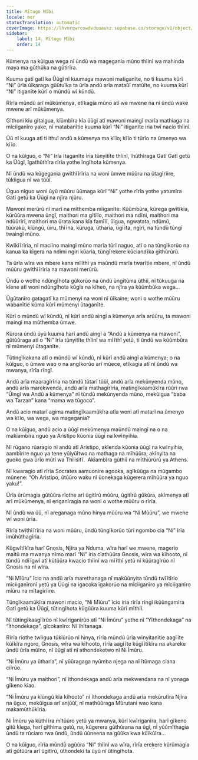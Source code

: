 ```yaml
---
title: Mĩtugo Mĩbi
locale: mer
statusTranslation: automatic
coverImage: https://lhvmrqwrcowdvduuaukz.supabase.co/storage/v1/object/public/strapi-uploads/small_cover-tratado-de-psicologia-revolucionaria.webp-5e15e1cec4e0ebebcde5d7fc7565d8fd.webp
sidebar:
    label: 14. Mĩtugo Mĩbi
    order: 14
---
```

Kũmenya na kũigua wega nĩ ũndũ wa magegania mũno thĩinĩ wa mahinda maya ma gũthũka na gũtirĩra.

Kuuma gatĩ gatĩ ka Ũũgĩ nĩ kuumaga mawoni matiganĩte, no ti kuuma kũrĩ “Ni” ũrĩa ũikaraga gũũtuĩka ta ũrĩa andũ arĩa mataũĩ matũĩte, no kuuma kũrĩ “Ni” itiganĩte kũrĩ o mũndũ wĩ kũndũ.

Rĩrĩa mũndũ arĩ mũkũmenya, etĩkagia mũno atĩ we mwene na nĩ ũndũ wake mwene arĩ mũkũmenya.

Gĩthoni kĩu gĩtaigua, kĩũmbĩra kĩa ũũgĩ atĩ mawoni maingĩ marĩa mathiaga na mĩciĩganĩro yake, nĩ matabanĩtie kuuma kũrĩ “Ni” itiganĩte iria twĩ nacio thĩinĩ.

Ũũ nĩ kuuga atĩ ti ithuĩ andũ a kũmenya ma kĩĩo; kĩĩo ti tũrĩo na ũmenyo wa kĩĩo.

O na kũĩguo, o “Ni” ĩrĩa ĩtaganĩte iria tũnyitĩte thĩinĩ, ĩhũthĩraga Gatĩ Gatĩ getũ ka Ũũgĩ, ĩgathũthĩra rĩrĩa yothe ĩngĩhota kũmenya.

Nĩ ũndũ wa kũgegania gwĩthĩĩrĩria na woni ũmwe mũũru na ũtagĩrĩire, tũkĩigua nĩ wa tũũĩ.

Ũguo nĩguo woni ũyũ mũũru ũũmaga kũrĩ “Ni” yothe rĩrĩa yothe yatumĩra Gatĩ getũ ka Ũũgĩ na njĩra njũru.

Mawoni merũrũ nĩ marĩ na mĩthemba mĩiganĩte: Kũũmbũra, kũrega gwĩtĩkia, kũrũũra mwena ũngĩ, maithori ma gĩtĩĩo, maithori ma ndĩni, maithori ma ndũũrĩrĩ, maithori ma ũrata kana kĩa famĩlĩ, ũigua, ngwatata, ndũmũ, tũũrakũ, kĩũngũ, ũiru, thĩĩna, kũruga, ũtharia, ũgĩĩta, ngĩrĩ, na tũndũ tũngĩ twaingĩ mũno.

Kwĩkĩĩrĩria, nĩ maciĩno maingĩ mũno marĩa tũrĩ naguo, atĩ o na tũngĩkorũo na kanua ka kĩgera na ndimi ngiri kũaria, tũngĩrekere kũciandĩka gĩthũrũrũ.

Ta ũrĩa wĩra wa mbere kana mĩĩthi ya maũndũ marĩa twarĩtie mbere, nĩ ũndũ mũũru gwĩthĩĩrĩria na mawoni merũrũ.

Ũndũ o wothe ndũngĩhota gũkorũo na ũndũ ũngĩtũma ũthiĩ, nĩ tũkuuga na kĩene atĩ woni ndũngĩhota kũgĩa na kĩheo, na njĩra ya kũũmbũka wega...

Ũgũtanĩro gatagatĩ ka mũmenyi na woni nĩ ũĩkaine; woni o wothe mũũru wabanĩtie kũma kũrĩ mũmenyi ũtaganĩte.

Kũrĩ o mũndũ wĩ kũndũ, nĩ kũrĩ andũ aingĩ a kũmenya arĩa arũũru, ta mawoni maingĩ ma mũthemba ũmwe.

Kũrora ũndũ ũyũ kuuma harĩ andũ aingĩ a “Andũ a kũmenya na mawoni”, gũtũũraga atĩ o “Ni” ĩrĩa tũnyitĩte thĩinĩ wa mĩĩthĩ yetũ, ti ũndũ wa kũũmbũra nĩ mũmenyi ũtaganĩte.

Tũtingĩkakana atĩ o mũndũ wĩ kũndũ, nĩ kũrĩ andũ aingĩ a kũmenya; o na kũĩguo, o ũmwe wao o na angĩkorũo arĩ mũece, etĩkagia atĩ nĩ ũndũ wa mwanya, rĩrĩa rĩngĩ.

Andũ arĩa maaragĩrĩria na tũndũ tũtarĩ tũũĩ, andũ arĩa mekũnyenda mũno, andũ arĩa marekwenda, andũ arĩa mathagĩrĩria, matingĩkaamũkĩra rũũri rwa “Ũingĩ wa Andũ a kũmenya” nĩ tũndũ mekũnyenda mũno, mekũigua “baba wa Tarzan” kana “mama wa tũgoco”.

Andũ acio matarĩ agima matingĩkaamũkĩra atĩa woni atĩ matarĩ na ũmenyo wa kĩĩo, wa wega, wa magegania?

O na kũĩguo, andũ acio a ũũgĩ mekũmenya maũndũ maingĩ na o na makĩambĩra nguo ya Aristipo kũonia ũũgĩ na kwĩnyihia.

Nĩ rũgano rũaragio nĩ andũ atĩ Aristipo, akĩenda kũonia ũũgĩ na kwĩnyihia, aambĩrire nguo ya tene yũiyũĩtwo na mathaga na mĩhũũra; akĩnyita na guoko gwa ũrĩo mũtĩ wa Thĩĩsifĩ.  Akĩambĩra gũthiĩ na mĩthiũrũrũ ya Athens.

Nĩ kwaragio atĩ rĩrĩa Socrates aamuonire agooka, agĩkũũga na mũgambo mũnene: “Oh Aristipo, ũtũũro waku nĩ ũonekaga kũgerera mĩhũũra ya nguo yaku!”.

Ũrĩa ũrũmagia gũtũũra rĩothe arĩ ũgitĩrũ mũũru, ũgitĩrũ gũkũra, akĩmenya atĩ arĩ mũkũmenya, nĩ eriganĩragia na woni o wothe mũũru o rĩrĩa.

Nĩ ũndũ wa ũũ, nĩ areganaga mũno hinya mũũru wa “Ni Mũũru”, we mwene wĩ woni ũrĩa.

Rĩrĩa twĩthĩĩrĩria na woni mũũru, ũndũ tũngĩkorũo tũrĩ ngombo cia “Ni” ĩrĩa imũhũthagĩria.

Kũgwĩtĩkĩra harĩ Gnosis, Njĩra ya Nduma, wĩra harĩ we mwene, magerio maitũ ma mwanya nĩmo marĩ “Ni” iria cĩathũũra Gnosis, wĩra wa kĩhooto, nĩ tũndũ ndĩĩgwĩ atĩ kũtũũra kwacio thĩinĩ wa mĩĩthĩ yetũ nĩ kũũragĩrũo nĩ Gnosis na nĩ wĩra.

“Ni Mĩũru” ĩcio na andũ arĩa marethanaga nĩ makũũnyita tũndũ twĩĩtĩrio mĩciiganĩronĩ yetũ ya Ũũgĩ na igacoka ĩgakorũo na mĩciiganĩro ya mĩciĩganĩro mĩũru na mĩtagĩrĩire.

Tũngĩkaamũkĩra mawoni macio, “Ni Mĩũru” ĩcio iria rĩrĩa rĩngĩ ikũũngamĩra Gatĩ getũ ka Ũũgĩ, tũtingĩhota kũgũũra kuuma kũrĩ mĩthiĩ.

Nĩ tũtingĩkaagĩĩrũo nĩ kwĩriganĩrũo atĩ “Ni Ĩmũru” yothe nĩ “Yĩthondekaga” na “Īthondekaga”, gĩcokanĩro: Nĩ ĩhĩtanaga.

Rĩrĩa rĩothe twĩigua tũkĩũrũo nĩ hinya, rĩrĩa mũndũ ũrĩa wĩnyitanĩtie aagĩĩte kũĩkĩra ngoro, Gnosis, wĩra wa kĩhooto, rĩrĩa aagĩĩte kũgĩĩtĩkĩra na akareke ũndũ ũrĩa mũĩno, nĩ ũũgĩ atĩ nĩ athondeketwo nĩ Ni Ĩmũru.

“Ni Ĩmũru ya ũtharia”, nĩ yũũragaga nyũmba njega na nĩ ĩtũmaga ciana ciĩrũo.

“Ni Ĩmũru ya maithori”, nĩ ĩthondekaga andũ arĩa mekwendana na nĩ yonaga gĩkeno kĩao.

“Ni Ĩmũru ya kĩũngũ kĩa kĩhooto” nĩ ĩthondekaga andũ arĩa mekũrutĩra Njĩra na ũguo, mekũigua arĩ anjũũĩ, nĩ mathũũraga Mũrutani wao kana makamũthũkĩria.

Ni Ĩmũru ya kũthĩĩra mĩtũũro yetũ ya mwanya, kũrĩ kwĩriganĩra, harĩ gĩkeno gitũ kĩega, harĩ gĩthima getũ, na, kũgerera gũthũrana na ũgĩ, nĩ yũũmĩthagia ũndũ ta rũciaro rwa ũndũ, ũndũ ũũneena na gũũka kwa kũĩkũĩra...

O na kũĩguo, rĩrĩa mũndũ agũũra “Ni” thĩinĩ wa wĩra, rĩrĩa erekere kũrũmagia atĩ gũtũũra arĩ ũgitĩrũ, ũthondeki ta ũyũ nĩ ũtingĩhota.

